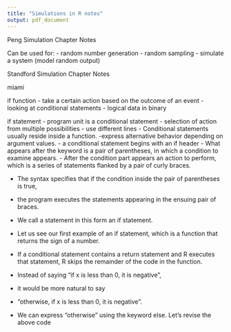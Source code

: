 ```yaml
---
title: "Simulations in R notes"
output: pdf_document
---
```


Peng Simulation Chapter Notes 

Can be used for: 
- random number generation
- random sampling 
- simulate a system (model random output)

Standford Simulation Chapter Notes 

miami

if function 
- take a certain action based on the outcome of an event
- looking at conditional statements
- logical data in binary 

if statement 
- program unit is a conditional statement 
- selection of action from multiple possibilities 
- use different lines 
- Conditional statements usually reside inside a function. 
-express alternative behavior depending on argument values.
- a conditional statement begins with an if header
- What appears after the keyword is a pair of parentheses, in which a condition to examine appears. - After the condition part appears an action to perform, which is a series of statements flanked by a pair of curly braces.

- The syntax specifies that if the condition inside the pair of parentheses is true,
- the program executes the statements appearing in the ensuing pair of braces.
- We call a statement in this form an if statement.
- Let us see our first example of an if statement, which is a function that returns the sign of a number.

- If a conditional statement contains a return statement and R executes that statement, R skips the remainder of the code in the function.



- Instead of saying “if x is less than 0, it is negative”, 
- it would be more natural to say 
- “otherwise, if x is less than 0, it is negative”.
- We can express “otherwise” using the keyword else. Let’s revise the above code